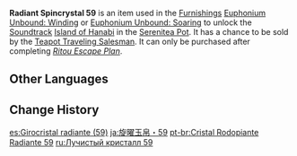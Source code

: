 {{Item Infobox
|id           = 141059
|image        = Item Radiant Spincrystal.png
|type         = Adventure Items
|group        = Radiant Spincrystals
|group2       = Inazuma Spincrystals
|quality      = 4
|invCategory  = Precious Items
|description  = This wondrous crystal contains a certain rhythm, like something beautiful woven from delicate silk. These items can be found throughout the mainland or from merchants who collect curios. The tune held within this crystal can be revivified in your [[Serenitea Pot]] using either "[[Euphonium Unbound: Winding]]" or "[[Euphonium Unbound: Soaring]]." The tune contained within this [[Radiant Spincrystal]] is "[[Island of Hanabi]]."
|source1      = [[Chubby]]
|track        = Island of Hanabi
}}
'''Radiant Spincrystal 59''' is an item used in the [[Furnishings]] [[Euphonium Unbound: Winding]] or [[Euphonium Unbound: Soaring]] to unlock the [[Soundtrack]] [[Island of Hanabi]] in the [[Serenitea Pot]]. It has a chance to be sold by the [[Teapot Traveling Salesman]]. It can only be purchased after completing ''[[Ritou Escape Plan]]''.

==Other Languages==
{{Other Languages
|default_hidden = 1
|en      = Radiant Spincrystal 59
|zhs     = 旋曜玉帛・其五十九
|zhs_rm  = Xuán Yào Yùbó - Qí Wǔshíjiǔ
|zht     = 旋曜玉帛・其五十九
|zht_rm  = Xuán Yào Yùbó - Qí Wǔshíjiǔ
|ja      = 旋曜玉帛・59
|ja_rm   = Sen'you Gyokuhaku - Gojuukyuu{{Assumed}}
|ko      = 빛나는 결정・59
|ko_rm   = Binnaneun Gyeoljeong - Osipgu
|es      = Girocristal radiante (59)
|fr      = Gyrocristal radiant 59
|ru      = Лучистый кристалл {{tt|59|}}
|th      = Radiant Spincrystal 59
|vi      = Ngọc Thạch Âm Vang 59
|de      = Strahlender Drehkristall LIX
|id      = Radiant Spincrystal 59
|pt      = Cristal Rodopiante Radiante 59
|tr      = Parlak Burgu Kristal 59
|it      = Voltacristallo radioso 59
}}

==Change History==
{{Change History|2.6}}

[[es:Girocristal radiante (59)]]
[[ja:旋曜玉帛・59]]
[[pt-br:Cristal Rodopiante Radiante 59]]
[[ru:Лучистый кристалл 59]]